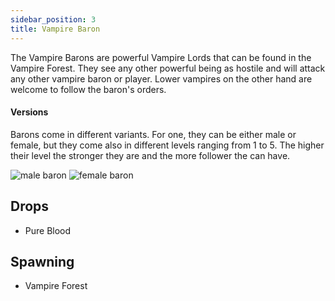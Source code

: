 ```yaml
---
sidebar_position: 3
title: Vampire Baron
---
```



The Vampire Barons are powerful Vampire Lords that can be found in the Vampire Forest. They see any other powerful being as hostile and will attack any other vampire baron or player. Lower vampires on the other hand are welcome to follow the baron's orders.

#### Versions

Barons come in different variants. For one, they can be either male or female, but they come also in different levels ranging from 1 to 5. The higher their level the stronger they are and the more follower the can have.

<img src={baron_m} width={300} alt="male baron"/>
<img src={baron_w} width={300} alt="female baron"/>

## Drops
- Pure Blood
## Spawning
- Vampire Forest